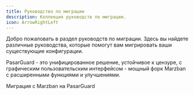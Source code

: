 ```yaml
---
title: Руководство по миграции
description: Коллекция руководств по миграции.
icon: ArrowRightLeft
---
```


Добро пожаловать в раздел руководств по миграции. Здесь вы найдете различные руководства, которые помогут вам мигрировать ваши существующие конфигурации.

PasarGuard - это унифицированное решение, устойчивое к цензуре, с графическим пользовательским интерфейсом - мощный форк Marzban с расширенными функциями и улучшениями.

<Cards>
  <Card title="Marzban" href="/docs/migration/marzban">
    Миграция с Marzban на PasarGuard
  </Card>
</Cards>
